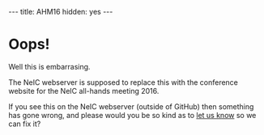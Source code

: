 ---
title: AHM16
hidden: yes
---
= Oops! =

Well this is embarrasing. 

The NeIC webserver is supposed to replace this with the conference website 
for the NeIC all-hands meeting 2016.

If you see this on the NeIC webserver (outside of GitHub) then something has gone wrong, 
and please would you be so kind as to [[mailto:joel@nsc.liu.se|let us know]] so we can fix it?
